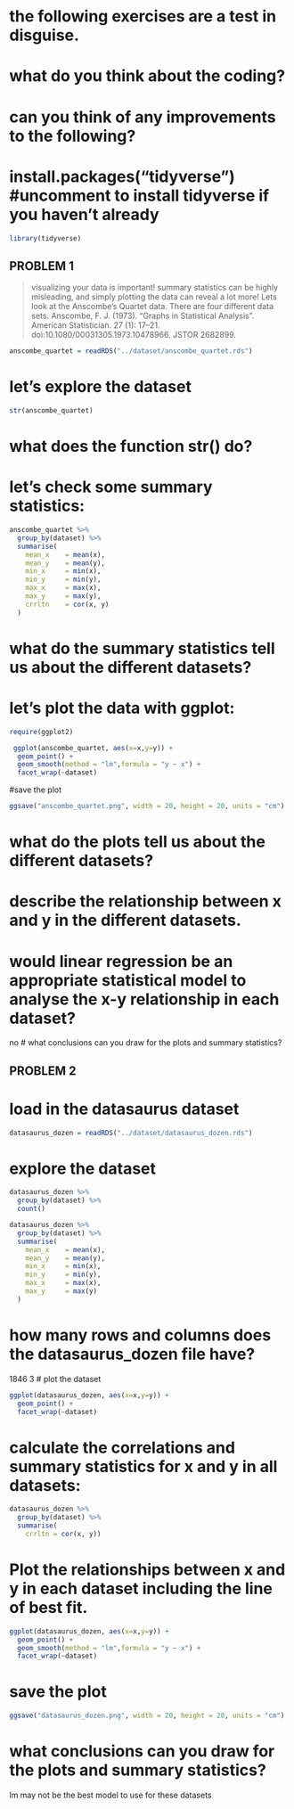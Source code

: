 # the following exercises are a test in disguise. 
# what do you think about the coding? 
# can you think of any improvements to the following?

# install.packages("tidyverse") #uncomment to install tidyverse if you haven't already


```r
library(tidyverse)
```

## PROBLEM 1 ##

> visualizing your data is important!
> summary statistics can be highly misleading, and simply plotting the data can reveal a lot more!
> Lets look at the Anscombe’s Quartet data. There are four different data sets.
> Anscombe, F. J. (1973). "Graphs in Statistical Analysis". American Statistician. 27 (1): 17–21. doi:10.1080/00031305.1973.10478966. JSTOR 2682899.


```r
anscombe_quartet = readRDS("../dataset/anscombe_quartet.rds")
```

# let's explore the dataset 
```r
str(anscombe_quartet)
```


# what does the function str() do? 


# let's check some summary statistics:

```r
anscombe_quartet %>% 
  group_by(dataset) %>% 
  summarise(
    mean_x    = mean(x),
    mean_y    = mean(y),
    min_x     = min(x),
    min_y     = min(y),
    max_x     = max(x),
    max_y     = max(y),
    crrltn    = cor(x, y)
  )
```


# what do the summary statistics tell us about the different datasets? 

# let's plot the data with ggplot:

```r
require(ggplot2)

 ggplot(anscombe_quartet, aes(x=x,y=y)) +
  geom_point() + 
  geom_smooth(method = "lm",formula = "y ~ x") +
  facet_wrap(~dataset)
```


#save the plot

```r
ggsave("anscombe_quartet.png", width = 20, height = 20, units = "cm")
```


# what do the plots tell us about the different datasets? 
# describe the relationship between x and y in the different datasets. 

# would linear regression be an appropriate statistical model to analyse the x-y relationship in each dataset?
no
# what conclusions can you draw for the plots and summary statistics? 




## PROBLEM 2 ##

# load in the datasaurus dataset
```r
datasaurus_dozen = readRDS("../dataset/datasaurus_dozen.rds")
```


# explore the dataset 
```r
datasaurus_dozen %>%
  group_by(dataset) %>%
  count()

datasaurus_dozen %>% 
  group_by(dataset) %>% 
  summarise(
    mean_x    = mean(x),
    mean_y    = mean(y),
    min_x     = min(x),
    min_y     = min(y),
    max_x     = max(x),
    max_y     = max(y)
  )
```

# how many rows and columns does the datasaurus_dozen file have? 
1846 3 
# plot the dataset 
```r
ggplot(datasaurus_dozen, aes(x=x,y=y)) +
  geom_point() + 
  facet_wrap(~dataset)
```

# calculate the correlations and summary statistics for x and y in all datasets: 
```r
datasaurus_dozen %>%
  group_by(dataset) %>%
  summarise(
    crrltn = cor(x, y))
```

# Plot the relationships between x and y in each dataset including the line of best fit.
```r
ggplot(datasaurus_dozen, aes(x=x,y=y)) +
  geom_point() + 
  geom_smooth(method = "lm",formula = "y ~ x") +
  facet_wrap(~dataset)
```

# save the plot 
```r
ggsave("datasaurus_dozen.png", width = 20, height = 20, units = "cm")

```

# what conclusions can you draw for the plots and summary statistics? 
lm may not be the best model to use for these datasets